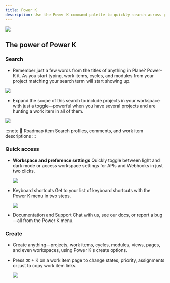 ```yaml
---
title: Power K
description: Use the Power K command palette to quickly search across projects, access settings, create new items, and navigate efficiently with keyboard shortcuts.
---
```


![](https://media.docs.plane.so/power-k/power-k1.webp#center)

## The power of Power K

### Search
 - Remember just a few words from the titles of anything in Plane? Power-K it. As you start typing, work items, cycles, and modules from your project matching your search term will start showing up.
 
 ![](https://media.docs.plane.so/power-k/power-k2.webp#center)

 - Expand the scope of this search to include projects in your workspace with just a toggle—powerful when you have several projects and are hunting a work item in all of them.

![](https://media.docs.plane.so/power-k/power-k3.webp#center)

:::note
  🎯
  Roadmap item
  Search profiles, comments, and work item descriptions
:::

### Quick access
 - **Workspace and preference settings**
     Quickly toggle between light and dark mode or access workspace settings for APIs and Webhooks in just two clicks.

   ![](https://media.docs.plane.so/power-k/power-k4.webp#center)

 - Keyboard shortcuts
   Get to your list of keyboard shortcuts with the Power K menu in two steps.

   ![](https://media.docs.plane.so/power-k/power-k5.webp#center)

 - Documentation and Support
   Chat with us, see our docs, or report a bug—all from the Power K menu.

### Create

 - Create anything—projects, work items, cycles, modules, views, pages, and even workspaces, using Power K's create options.
   
 - Press ⌘ + K on a work item page to change states, priority, assignments or just to copy work item links.

   ![](https://media.docs.plane.so/power-k/power-k6.webp#center)

